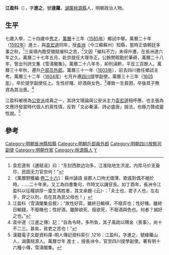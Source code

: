 '''江盈科'''（{{bd|1553年||1605年|catIdx=J江}}），字'''進之'''，號'''逯蘿'''，[[湖廣|湖廣]][[桃源縣|桃源縣]]人，明朝政治人物。

== 生平 ==
七歲入學，二十四歲中[[秀才|秀才]]，[[萬曆|萬曆]]十三年（[[1585年|1585年]]）鄉試中舉。萬曆二十年（[[1592年|1592年]]）進士，與[[袁宏道|袁宏道]]同年，授[[長洲縣|長洲]]（今江蘇蘇州）知縣，當時正值朝廷多事之秋，<ref>袁宏道有《逋赋谣》曰：“东封西款边功多，江淮陆地生洪波。内库马价支垂尽，民固无力官奈何！”</ref>三吳境內飽受徵賦催科之苦，<ref>《萬曆野獲編·[[s:萬曆野獲編/卷26#蘇州謔語|卷二十六]]》：蘇州謔語 吳郡人口吻尤儇薄，歌謠對偶不絕於時。……二十年來，又工為四書集句，作時文以譏官長。如丁酉年，長洲令江盈科以征糧誤拶一廩生馮姓者，其文承題-{云}-：「夫士也，君子人也，左右手，齊之以刑，烏在其為民父母也！」</ref>又因「催科不力」未得升遷，在長洲達六年之久。萬曆二十七年五月，赴京就任大理寺正。公餘閒暇勤於筆耕，萬曆二十八年，曾出刊詩文集《雪濤閣集》。萬曆二十八年冬，卹刑滇黔，平反三百餘人。萬曆三十年秋，遷升[[户部|户部]][[员外郎|员外郎]]。萬曆三十一年（[[1603年|1603年]]），前去四川擔任鄉試主考。萬曆三十二年（[[1604年|1604年]]）七月升遷[[四川|四川]]提學副使。萬曆三十三年（[[1605年|1605年]]），卒於提学副使任上。生性好賭、好酒與女色，<ref>江盈科〈雪濤閣集自敘〉：“故性好弈，雖終日輸棋，不廢弈也；性好賭，雖終日輸錢，不廢賭也；性好酒，雖醉欲死、瘦欲死，不廢酒與色也。何者？誠好之也。”</ref>導致一生貧困，卒後其子無資為其治喪。<ref>袁中道〈江進之傳〉記：“自為令時，多所負，其子禹疏以赙金〈喪事〉，尚十不二三。甚矣，貧吏之苦也！”</ref>

江盈科被視為[[公安派|公安派]]成員之一，其詩文理論與公安派主力[[袁宏道|袁宏道]]相呼應，也主張為文應抒發當時代個人的真性情，反對「文必秦漢、詩必盛唐」說法，也極力贊成靈性說。<ref>漢籍電子文獻資料庫-明人傳記資料索引 ,1216：江盈科，字進之，號綠蘿山人，湖廣桃源人。萬曆廿年 進士 ，授長洲令，官至四川提學副使。著有明十六種小傳，雪濤閣集。 </ref>

==參考==
{{reflist}}

{{start box}}
{{s-off}}
{{s-before|[[陳其志_(萬曆進士)|陳其志]]}}
{{s-title|明朝長洲縣知縣|萬曆年間}}
{{s-after|[[鄧雲霄|鄧雲霄]]}}
{{end box}}

{{萬曆二十年壬辰科殿試金榜}}
{{DEFAULTSORT:Jiang江}}
[[Category:明朝長洲縣知縣|Category:明朝長洲縣知縣]]
[[Category:明朝戶部員外郎|Category:明朝戶部員外郎]]
[[Category:明朝四川按察司副使|Category:明朝四川按察司副使]]
[[Category:明朝作家|Category:明朝作家]]
[[Category:桃源縣人|Category:桃源縣人]]
[[Category:江姓|Y]]